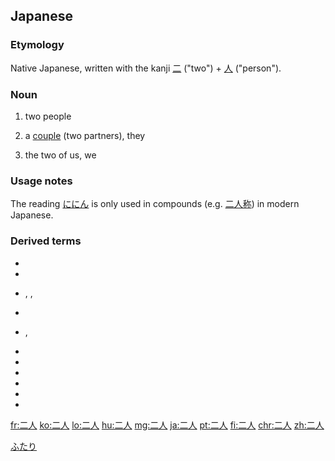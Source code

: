 ==Japanese==
{{ja-kanjitab|ふた|り|yomi=k}}

===Etymology===
Native Japanese, written with the kanji [[二]] ("two") + [[人]] ("person").

===Noun===
{{ja-noun|ふたり|ににん}}

# two people
#: {{ja-usex|二人の女の子が寝ています。|ふたり の おんなのこ が ねています。|Two girls are sleeping.}}
# a [[couple]] (two partners), they
#: {{ja-usex|二人で暮らす|ふたり で くらす|to live as a couple}}
# {{lb|ja|poetic|sort=ふたり}} the two of us, we

===Usage notes===
The reading [[ににん]] is only used in compounds (e.g. [[二人称]]) in modern Japanese.

===Derived terms===
* {{l|ja|二人組}}
* {{l|ja|二人殺し}}
* {{l|ja|二人宛}}, {{l|ja|二人づつ}}, {{l|ja|二人ずつ}}
* {{l|ja|二人連れ}}
* {{l|ja|二人共}}, {{l|ja|二人とも}}
* {{l|ja|二人分}}
* {{l|ja|二人前}}
* {{l|ja|二人目}}
* {{l|ja|二人乗り}}
* {{l|ja|二人称}}
* {{l|ja|二人三脚}}

[[Category:Japanese basic words|ふたり]]

[[fr:二人]]
[[ko:二人]]
[[lo:二人]]
[[hu:二人]]
[[mg:二人]]
[[ja:二人]]
[[pt:二人]]
[[fi:二人]]
[[chr:二人]]
[[zh:二人]]